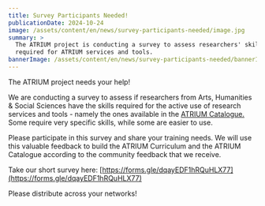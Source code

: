```yaml
---
title: Survey Participants Needed!
publicationDate: 2024-10-24
image: /assets/content/en/news/survey-participants-needed/image.jpg
summary: >
  The ATRIUM project is conducting a survey to assess researchers' skills
  required for ATRIUM services and tools.
bannerImage: /assets/content/en/news/survey-participants-needed/bannerImage.jpg
---
```

The ATRIUM project needs your help!

We are conducting a survey to assess if researchers from Arts, Humanities & Social Sciences have the skills required for the active use of research services and tools - namely the ones available in the [ATRIUM Catalogue.](https://atrium-research.eu/services/) Some require very specific skills, while some are easier to use.

Please participate in this survey and share your training needs. We will use this valuable feedback to build the ATRIUM Curriculum and the ATRIUM Catalogue according to the community feedback that we receive.

Take our short survey here: [https://forms.gle/dqayEDF1hRQuHLX77](https://forms.gle/dqayEDF1hRQuHLX77)

Please distribute across your networks!

<Figure src="/assets/content/en/news/survey-participants-needed/survey-participants-wanted-.jpg" alignment="stretch">

</Figure>

